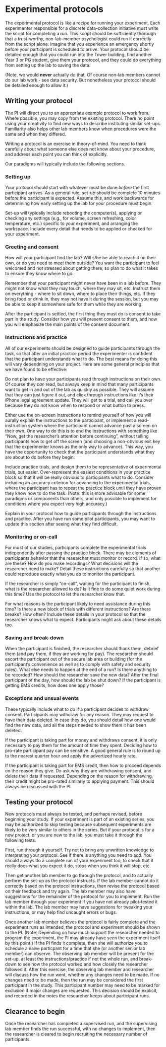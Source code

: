 # Experimental protocols

The experimental protocol is like a recipe for running your experiment. Each experimenter responsible for a discrete data-collection initiative must write the script for completing a run. This script should be sufficiently thorough that a trust-worthy, non-lab-member psychologist could run it correctly from the script alone. Imagine that you experience an emergency shortly before your participant is scheduled to arrive. Your protocol should be detailed enough that you could run into the Tower building, find another Year 3 or PG student, give them your protocol, and they could do everything from setting up the lab to saving the data.

(Note, we would **never** actually do that. Of course non-lab members cannot do our lab work - see data security. But nonetheless your protocol should be detailed enough to allow it.)

## Writing your protocol

The PI will direct you to an appropriate example protocol to work from. Where possible, you may copy from the existing protocol. There no point using your creativity to find new ways to describe instituting similar set-ups. Familiarity also helps other lab members know when procedures were the same and when they differed.

Writing a protocol is an exercise in theory-of-mind. You need to think carefully about what someone else does not know about your procedure, and address each point you can think of explicitly. 

Our paradigms will typically include the following sections.

### Setting up

Your protocol should start with whatever must be done *before* the first participant arrives. As a general rule, set-up should be complete 10 minutes before the participant is expected. Assume this, and work backwards for determining how early setting up the lab for your procedure must begin.

Set-up will typically include rebooting the computer(s), applying or checking any settings (e.g., for volume, screen refreshing, color temperature, etc.) specific to your experiment, and arranging the workspace. Include every detail that needs to be applied or checked for your experiment. 

### Greeting and consent

How will your participant find the lab? Will s/he be able to reach it on their own, or do you need to meet them outside? You want the participant to feel welcomed and not stressed about getting there, so plan to do what it takes to ensure they know where to go.

Remember that your participant might never have been in a lab before. They might not know what they may touch, where they may sit, etc. Instruct them on everything - where to sit down, where to place their things, etc. If they bring food or drink in, they may not have it during the session, but you may be able to keep it somewhere safe for them while they are working.

After the participant is settled, the first thing they must do is consent to take part in the study. Consider how you will present consent to them, and how you will emphasize the main points of the consent document.

### Instructions and practice

All of our experiments should be designed to guide participants through the task, so that after an initial practice period the experimenter is confident that the participant understands what to do. The best means for doing this will vary dependning on your project. Here are some general principles that we have found to be effective:

Do not plan to have your participants read through instructions on their own. Of course they *can* read, but always keep in mind that many participants want to get in and out of the lab as quickly as possible. They will assume that they can just figure it out, and click through instructions like it's their iPhone legal agreement update. They will get to a trial, and call you over because they do not know when to respond or what button to press. 

Either use the on-screen instructions to remind yourself of how you will aurally explain the instructions to the participant, or implement a read-instruction system where the participant cannot advance past a screen on their own. One way to do this is to end the instructions with something like "Now, get the researcher's attention before continuing", without telling participants how to get off the screen (and choosing a non-obvious exit key that the experimenter knows as the only way to advance). This way, you have the opportunity to check that the participant understands what they are about to do before they begin.

Include practice trials, and design them to be representative of experimental trials, but easier. Over-represent the easiest conditions in your practice block so that it will be really obvious to participants what to do. Consider including an accuracy criterion for advancing to the experimental trials, where the participant has to repeat the practice block until they have proven they know how to do the task. (Note: this is more advisable for some paradigms or components than others, and only possible to implement for conditions where you expect very high accuracy.)

Explain in your protocol how to guide participants through the instructions and practice. After you have run some pilot participants, you may want to update this section after seeing what they find difficult.

### Monitoring or on-call

For most of our studies, participants complete the experimental trials independently after passing the practice block. There may be elements of participants behavior that the researcher must monitor or record. If so, what are these? How do you make recordings? What decisions will the researcher need to make? Detail these instructions carefully so that another could reproduce exactly what you do to monitor the participant.

If the researcher is simply "on-call", waiting for the participant to finish, what is the researcher allowed to do? Is it fine to do some quiet work during this time? Use the protocol to let the researcher know that.

For what reasons is the participant likely to need assistance during this time? Is there a new block of trials with different instructions? Are there breaks? How often? Include these details in your protocol so that the researcher knows what to expect. Participants might ask about these details too. 

### Saving and break-down

When the participant is finished, the researcher should thank them, debrief them (and pay them, if they are working for pay). The researcher should escort the participant out of the secure lab area or building (for the participant's convenience as well as to comply with safety and security rules). What else needs to happen at the end of a run? Is there anything to be recorded? How should the researcher save the new data? After the final participant of the day, how should the lab be shut down? If the participant is getting EMS credits, how does one apply those?

### Exceptions and unsual events

These typically include what to do if a participant decides to withdraw consent. Participants may withdraw for any reason. They may request to have their data deleted. In case they do, you should detail how one would find the new data, and all the steps needed to show them it has been deleted. 

If the participant is taking part for money and withdraws consent, it is only necessary to pay them for the amount of time they spent. Deciding how to pro-rate participant pay can be sensitive. A good general rule is to round up to the nearest quarter hour and apply the advertized hourly rate. 

If the participant is taking part for EMS credit, then how to proceed depends on the reason they give. Do ask why they are withdrawing consent, and delete their data if requested. Depending on the reason for withdrawing, their credit might be pro-rated similarly to applying payment. This should always be discussed with the PI. 


## Testing your protocol

New protocols must always be tested, and perhaps revised, before beginning your study. If your experiment is part of an existing series, you may be authorized to skip testing because subsequent experiments are likely to be very similar to others in the series. But if your protocol is for a new project, or you are new to the lab, you must take it through the following tests.

First, run through it yourself. Try not to bring any unwritten knowledge to interpreting your protocol. See if there is anything you need to add. You should always do a complete run of your experiment too, to check that it really does what you expect it do, stops when you think it will stop, etc.

Then get another lab member to go through the protocol, and to actually perform the set-up as the protocol instructs. If the lab member cannot do it correctly based on the protocol instructions, then revise the protocol based on their feedback and try again. The lab member may also have suggestions for the remainder of the protocol for you to implement. Run the lab member through your experiment if you have not already pilot-tested it within the lab. The lab member may have suggestions for tweaking your instructions, or may help find uncaught errors or bugs.

Once another lab member believes the protocol is fairly complete and the experiment runs as intended, the protocol and experiment should be shown to the PI. (Note: Depending on how much support the researcher needed to program the experiment, the PI may already have seen the experiment itself by this point.) If the PI finds it complete, then she will authorize you to schedule a naive particpant for a time that she (or another senior lab member) can observe. The observing lab member will be present for the set-up, at least the instructions/practice if not the whole run, and break-down to see how the protocol worked and how closely the researcher followed it. After this exercise, the observing lab member and researcher will discuss how the run went, whether any changes need to be made. If no changes need to be made, then the run may be considered the first participant in the study. This participant number may need to be marked for exclusion if major changes are requested. This decision should be explicit, and recorded in the notes the researcher keeps about participant runs.

## Clearance to begin

Once the researcher has completed a supervised run, and the supervising lab member finds the run successful, with no changes to implement, then the researcher is cleared to begin recruiting the necessary number of participants.
